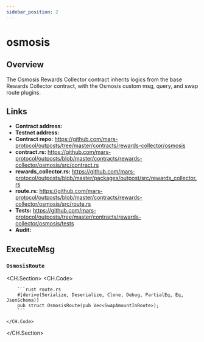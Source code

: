 ```yaml
---
sidebar_position: 2
---
```


# osmosis

## Overview

The Osmosis Rewards Collector contract inherits logics from the base Rewards Collector contract, with the Osmosis custom msg, query, and swap route plugins. 

## Links

- **Contract address:** 
- **Testnet address:** 
- **Contract repo:** https://github.com/mars-protocol/outposts/tree/master/contracts/rewards-collector/osmosis
- **contract.rs:** https://github.com/mars-protocol/outposts/blob/master/contracts/rewards-collector/osmosis/src/contract.rs
- **rewards_collector.rs:** https://github.com/mars-protocol/outposts/blob/master/packages/outpost/src/rewards_collector.rs
- **route.rs:** https://github.com/mars-protocol/outposts/blob/master/contracts/rewards-collector/osmosis/src/route.rs
- **Tests:** https://github.com/mars-protocol/outposts/tree/master/contracts/rewards-collector/osmosis/tests
- **Audit:** 

## ExecuteMsg

### `OsmosisRoute`

<CH.Section>
    <CH.Code>

        ```rust route.rs
        #[derive(Serialize, Deserialize, Clone, Debug, PartialEq, Eq, JsonSchema)]
        pub struct OsmosisRoute(pub Vec<SwapAmountInRoute>);
        ```

    </CH.Code>
</CH.Section>
